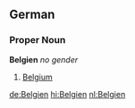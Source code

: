 ==German==
===Proper Noun===
'''Belgien''' ''no gender''
# [[Belgium]]

[[de:Belgien]]
[[hi:Belgien]]
[[nl:Belgien]]